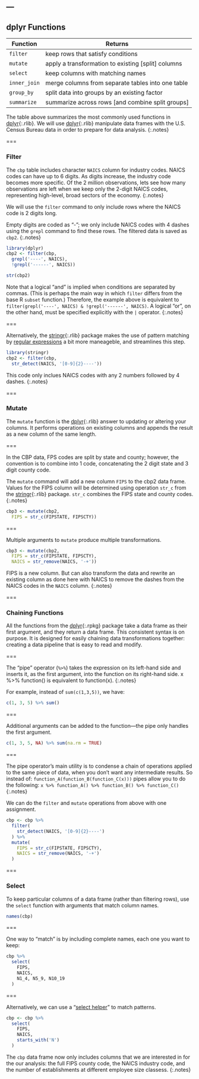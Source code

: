 ---
---

## dplyr Functions

| Function    | Returns                                            |
|-------------+----------------------------------------------------|
| `filter`    | keep rows that satisfy conditions                  |
| `mutate`    | apply a transformation to existing [split] columns |
| `select`    | keep columns with matching names                   |
| `inner_join`| merge columns from separate tables into one table  |
| `group_by`  | split data into groups by an existing factor       |
| `summarize` | summarize across rows [and combine split groups]   |

The table above summarizes the most commonly used functions in
[dplyr](){:.rlib}. We will use [dplyr](){:.rlib} manipulate data frames with the U.S. Census Bureau data in order to prepare for data analysis.
{:.notes}

===

### Filter

The `cbp` table includes character `NAICS` column for industry codes. NAICS codes can have up to 6 digits. As digits increase, the industry code becomes more specific. Of the 2 million observations, lets see how many observations are left when we keep only the 2-digit NAICS codes, representing high-level, broad sectors of the economy.
{:.notes}

We will use the `filter` command to only include rows where the NAICS code is 2 digits long. 

Empty digits are coded as "-"; we only include NAICS codes with 4 dashes using the `grepl` command to find these rows. The filtered data is saved as `cbp2`. 
{:.notes} 

```r
library(dplyr)
cbp2 <- filter(cbp,
  grepl('----', NAICS),
  !grepl('------', NAICS))
```

```r
str(cbp2)
```

Note that a logical "and" is implied when conditions are separated by commas.
(This is perhaps the main way in which `filter` differs from the base R `subset`
function.) Therefore, the example above is equivalent to `filter(grepl('----',
NAICS) & !grepl('------', NAICS)`. A logical "or", on the other hand, must be
specified explicitly with the `|` operator.
{:.notes}

===

Alternatively, the [stringr](){:.rlib} package makes the use of pattern matching by [regular
expressions] a bit more maneageble, and streamlines this step.

```r
library(stringr)
cbp2 <- filter(cbp,
  str_detect(NAICS, '[0-9]{2}----'))
```

This code only inclues NAICS codes with any 2 numbers followed by 4 dashes. 
{:.notes}

[regular expressions]: https://stringr.tidyverse.org/articles/regular-expressions.html

===

### Mutate

The `mutate` function is the [dplyr](){:.rlib} answer to updating or altering
your columns. It performs operations on existing columns and appends
the result as a new column of the same length.

===

In the CBP data, FPS codes are split by state and county; however, the convention is to combine into 1 code, concatenating the 2 digit state and 3 digit county code. 

The `mutate` command will add a new column `FIPS` to the cbp2 data frame. Values for the FIPS column will be determined using operation `str_c` from the [stringr](){:.rlib} package. `str_c` combines the FIPS state and county codes. 
{:.notes}

```r
cbp3 <- mutate(cbp2,
  FIPS = str_c(FIPSTATE, FIPSCTY))
```

===

Multiple arguments to `mutate` produce multiple transformations.

```r
cbp3 <- mutate(cbp2,
  FIPS = str_c(FIPSTATE, FIPSCTY),
  NAICS = str_remove(NAICS, '-+'))
```

FIPS is a new column. But can also transform the data and rewrite an existing column as done here with NAICS to remove the dashes from the NAICS codes in the `NAICS` column. 
{:.notes}

===

### Chaining Functions

All the functions from the [dplyr](){:.rpkg} package take a data frame as their
first argument, and they return a data frame. This consistent syntax is on
purpose. It is designed for easily chaining data transformations together:
creating a data pipeline that is easy to read and modify.

===

The "pipe" operator (`%>%`) takes the expression on its left-hand side and
inserts it, as the first argument, into the function on its right-hand side. x %>% function() is equivalent to function(x).
{:.notes}


For example, instead of `sum(c(1,3,5))`, we have:

```r
c(1, 3, 5) %>% sum()
```

===

Additional arguments can be added to the function---the pipe only handles the first argument.

```r
c(1, 3, 5, NA) %>% sum(na.rm = TRUE)
```

===

The pipe operator's main utility is to condense a chain of operations applied to the same piece of data, when you don't want any intermediate results. So instead of:
`function_A(function_B(function_C(x)))` 
pipes allow you to do the following:
`x %>% function_A() %>% function_B() %>% function_C()`
{:.notes}

We can do the `filter` and `mutate` operations from above with one assignment.

```r
cbp <- cbp %>%
  filter(
    str_detect(NAICS, '[0-9]{2}----')
  ) %>%
  mutate(
    FIPS = str_c(FIPSTATE, FIPSCTY),
    NAICS = str_remove(NAICS, '-+')
  )
```

===

### Select

To keep particular columns of a data frame (rather than filtering rows), use
the `select` function with arguments that match column names.

```r
names(cbp)
```

===

One way to "match" is by including complete names, each one you want to keep:

```r
cbp %>%
  select(
    FIPS,
    NAICS,
    N1_4, N5_9, N10_19 
  )
```

===

Alternatively, we can use a "[select helper](https://dplyr.tidyverse.org/reference/select.html#useful-functions)" to match patterns.

```r
cbp <- cbp %>%
  select(
    FIPS,
    NAICS,
    starts_with('N')
  )
```

The `cbp` data frame now only includes columns that we are interested in for the our analysis: the full FIPS county code, the NAICS industry code, and the number of establishments at different employee size classess. 
{:.notes}
